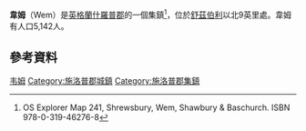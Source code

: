 {{Infobox UK place
|中文名=韋姆
|country=       英格蘭
|latitude=      52.856
|longitude=     -2.725
|official_name= Wem
|population=    5,142
|civil_parish = Wem Urban
|unitary_england=      [[Shropshire_Council|什羅普郡]]
|lieutenancy_england = [[什羅普郡|什羅普郡]]
|region=               西米德蘭茲
|constituency_westminster= [[北什羅普郡_(英國國會選區)|北什羅普郡]]
|post_town=                SHREWSBURY
|postcode_district=        SY4
|postcode_area=            SY   
|dial_code=                01939
|os_grid_reference=        SJ514289
|static_image=[[File:The_Treacle_Mine_seems_to_be_closed_-_geograph.org.uk_-_1439733.jpg|240px]]
|static_image_caption= 
}}
'''韋姆'''（Wem）是[[英格蘭|英格蘭]][[什羅普郡|什羅普郡]]的一個集鎮<ref>OS Explorer Map 241, Shrewsbury, Wem, Shawbury & Baschurch. ISBN 978-0-319-46276-8</ref>，位於[[舒茲伯利|舒茲伯利]]以北9英里處。韋姆有人口5,142人。

==參考資料==
{{Reflist}}

{{DEFAULTSORT:Wem}}
[[Category:韦姆|]]
[[Category:施洛普郡城鎮|Category:施洛普郡城鎮]]
[[Category:施洛普郡集鎮|Category:施洛普郡集鎮]]